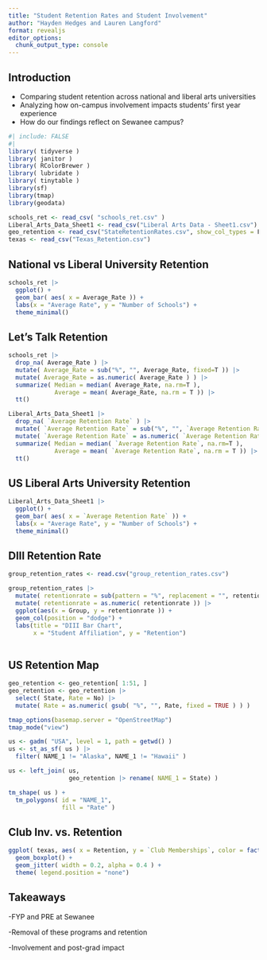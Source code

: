 ```yaml
---
title: "Student Retention Rates and Student Involvement"
author: "Hayden Hedges and Lauren Langford"
format: revealjs
editor_options: 
  chunk_output_type: console
---
```


## Introduction

-   Comparing student retention across national and liberal arts universities
-   Analyzing how on-campus involvement impacts students' first year experience
-   How do our findings reflect on Sewanee campus?

```r
#| include: FALSE 
#|
library( tidyverse )
library( janitor )
library( RColorBrewer )
library( lubridate )
library( tinytable )
library(sf)
library(tmap)
library(geodata)

schools_ret <- read_csv( "schools_ret.csv" )
Liberal_Arts_Data_Sheet1 <- read_csv("Liberal Arts Data - Sheet1.csv")
geo_retention <- read_csv("StateRetentionRates.csv", show_col_types = F)
texas <- read_csv("Texas_Retention.csv")
```

## National vs Liberal University Retention

```r
schools_ret |>
  ggplot() +
  geom_bar( aes( x = Average_Rate )) +
  labs(x = "Average Rate", y = "Number of Schools") +
  theme_minimal()
```

## Let's Talk Retention

```r
schools_ret |>
  drop_na( Average_Rate ) |>
  mutate( Average_Rate = sub("%", "", Average_Rate, fixed=T )) |>
  mutate( Average_Rate = as.numeric( Average_Rate ) ) |>
  summarize( Median = median( Average_Rate, na.rm=T ), 
             Average = mean( Average_Rate, na.rm = T )) |>
  tt()

Liberal_Arts_Data_Sheet1 |>
  drop_na( `Average Retention Rate` ) |>
  mutate( `Average Retention Rate` = sub("%", "", `Average Retention Rate`, fixed=T )) |>
  mutate( `Average Retention Rate` = as.numeric( `Average Retention Rate` ) ) |>
  summarize( Median = median( `Average Retention Rate`, na.rm=T ), 
             Average = mean( `Average Retention Rate`, na.rm = T )) |>
  tt()

```

## US Liberal Arts University Retention

```r
Liberal_Arts_Data_Sheet1 |>
  ggplot() +
  geom_bar( aes( x = `Average Retention Rate` )) +
  labs(x = "Average Rate", y = "Number of Schools") +
  theme_minimal()

```

## DIII Retention Rate

```r
group_retention_rates <- read.csv("group_retention_rates.csv")

group_retention_rates |>
  mutate( retentionrate = sub(pattern = "%", replacement = "", retentionrate ) ) |>
  mutate( retentionrate = as.numeric( retentionrate )) |> 
  ggplot(aes(x = Group, y = retentionrate )) +
  geom_col(position = "dodge") +
  labs(title = "DIII Bar Chart",
       x = "Student Affiliation", y = "Retention") 
  
```

## US Retention Map 

```r
geo_retention <- geo_retention[ 1:51, ]
geo_retention <- geo_retention |>
  select( State, Rate = No) |>
  mutate( Rate = as.numeric( gsub( "%", "", Rate, fixed = TRUE ) ) )

tmap_options(basemap.server = "OpenStreetMap")
tmap_mode("view")

us <- gadm( "USA", level = 1, path = getwd() )
us <- st_as_sf( us ) |>
  filter( NAME_1 != "Alaska", NAME_1 != "Hawaii" )

us <- left_join( us, 
                 geo_retention |> rename( NAME_1 = State) )

tm_shape( us ) +
  tm_polygons( id = "NAME_1", 
               fill = "Rate" )

```

## Club Inv. vs. Retention

```r
ggplot( texas, aes( x = Retention, y = `Club Memberships`, color = factor(`Club Memberships`)) ) +
  geom_boxplot() +
  geom_jitter( width = 0.2, alpha = 0.4 ) +
  theme( legend.position = "none")

```

## Takeaways 

   -FYP and PRE at Sewanee
   
   -Removal of these programs and retention 
   
   -Involvement and post-grad impact 

